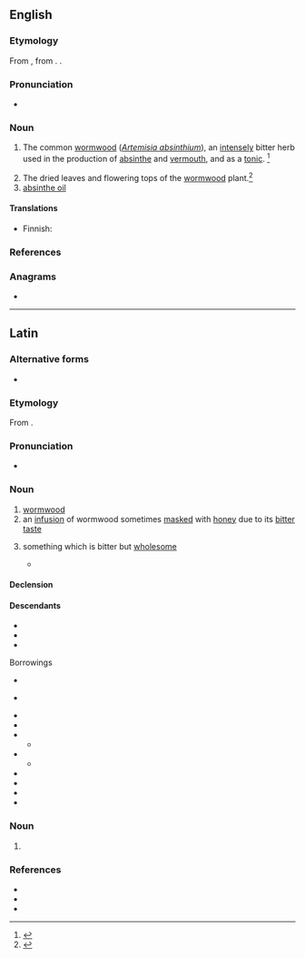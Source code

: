 {{also|Absinthium}}
==English==

===Etymology===
From {{bor|en|la|absinthium}}, from {{der|en|grc|ἀψίνθιον}}. {{doublet|en|absinthe}}.

===Pronunciation===
* {{a|US}} {{IPA|en|/æbˈsɪn.θi.m̩/}}

===Noun===
{{en-noun|-}}

# {{lb|en|now|rare}} The common [[wormwood]] (''[[Artemisia absinthium]]''), an [[intensely]] bitter herb used in the production of [[absinthe]] and [[vermouth]], and as a [[tonic]]. {{defdate|First attested around 1150 to 1350.}}<ref name=SOED>{{R:SOED5|page=9}}</ref>
# The dried leaves and flowering tops of the [[wormwood]] plant.<ref>{{R:MW3 1976|page=5}}</ref>
# [[absinthe oil]]

====Translations====
{{trans-see|''Artemisia absinthium''|wormwood}}

{{trans-top|dried wormwood}}
* Finnish: {{t|fi|[[kuivattu]] [[koiruoho]]}}
{{trans-mid}}
{{trans-bottom}}

{{trans-see|absinthe oil}}

===References===
<references/>

===Anagrams===
* {{anagrams|en|a=abhiimnstu|bismuthian}}

{{c|en|Artemisias|Herbs}}

----

==Latin==

===Alternative forms===
* {{alter|la|apsinthium}}

===Etymology===
From {{bor|la|grc|ἀψίνθιον||wormwood}}.

===Pronunciation===
* {{la-IPA|absinthium}}

===Noun===
{{la-noun|absinthium<2>}}

# [[wormwood]]
# an [[infusion]] of wormwood sometimes [[masked]] with [[honey]] due to its [[bitter]] [[taste]]
# {{lb|la|figuratively}} something which is bitter but [[wholesome]]
#* {{Q|la|Quintilian|Institutio Oratoria|3|1|5|quote=Sed nos veremur ne parum hic liber mellis et '''absinthii''' multum habere videatur|trans=But I fear that this book will have too little sweetness and too much '''wormwood'''.}}

====Declension====
{{la-ndecl|absinthium<2>}}

====Descendants====
* {{desc|dlm|ascianz}}
* {{desctree|it|assenzio}}
* {{desc|es|ajenjo}}
; Borrowings
* {{desc|en|absinthium}}
* {{desc|fr|absinthe}} {{see desc}}
* {{desc|gl|absintio}}
* {{desc|ka|აბზინდა}}
* {{desc|dum|absinthium}}
** {{desc|nl|absint}}
* {{desc|mga|aipsint}}
** {{desc|ga|apsaint}}
* {{desc|nrf|absînthe}}
* {{desc|pt|absíntio}}
* {{desc|es|absintio}}
* {{desc|mul|Absinthium|''Absinthium''}}

===Noun===
{{head|la|noun form}}
# {{inflection of|la|absinthium||acc//voc|s}}

===References===
* {{R:L&S}}
* {{R:du Cange}}
* {{R:Peck}}

{{cln|la|noun forms}}